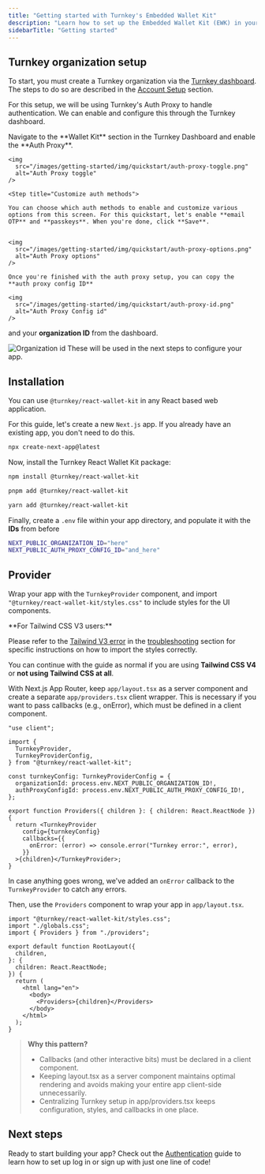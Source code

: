 ```yaml
---
title: "Getting started with Turnkey's Embedded Wallet Kit"
description: "Learn how to set up the Embedded Wallet Kit (EWK) in your React application. This page will guide you through the initial setup, including enabling Turnkey's Auth Proxy, installing the SDK, and configuring your app."
sidebarTitle: "Getting started"
---
```


## Turnkey organization setup

To start, you must create a Turnkey organization via the [Turnkey dashboard](https://app.turnkey.com). The steps to do so are described in the [Account Setup](/getting-started/quickstart) section.

For this setup, we will be using Turnkey's Auth Proxy to handle authentication. We can enable and configure this through the Turnkey dashboard.

<Steps>
  <Step title="Enable Auth Proxy">
    Navigate to the **Wallet Kit** section in the Turnkey Dashboard and enable the
    **Auth Proxy**.

    <img
      src="/images/getting-started/img/quickstart/auth-proxy-toggle.png"
      alt="Auth Proxy toggle"
    />

  </Step>

    <Step title="Customize auth methods">

    You can choose which auth methods to enable and customize various options from this screen. For this quickstart, let's enable **email OTP** and **passkeys**. When you're done, click **Save**.


    <img
      src="/images/getting-started/img/quickstart/auth-proxy-options.png"
      alt="Auth Proxy options"
    />

  </Step>

  <Step title="Finish up">

    Once you're finished with the auth proxy setup, you can copy the **auth proxy config ID**

    <img
      src="/images/getting-started/img/quickstart/auth-proxy-id.png"
      alt="Auth Proxy Config id"
    />

and your **organization ID** from the dashboard.

  <img
      src="/images/getting-started/img/quickstart/org-id.png"
      alt="Organization id"
    />
  These will be used in the next steps to configure your app.
</Step>
</Steps>

## Installation

You can use `@turnkey/react-wallet-kit` in any React based web application.

For this guide, let's create a new `Next.js` app. If you already have an existing app, you don't need to do this.

```bash npx
npx create-next-app@latest
```

Now, install the Turnkey React Wallet Kit package:

<CodeGroup>

```bash npm
npm install @turnkey/react-wallet-kit
```

```bash pnpm
pnpm add @turnkey/react-wallet-kit
```

```bash yarn
yarn add @turnkey/react-wallet-kit
```

</CodeGroup>

Finally, create a `.env` file within your app directory, and populate it with the **IDs** from before

```bash .env
NEXT_PUBLIC_ORGANIZATION_ID="here"
NEXT_PUBLIC_AUTH_PROXY_CONFIG_ID="and_here"
```

## Provider

Wrap your app with the `TurnkeyProvider` component, and import `"@turnkey/react-wallet-kit/styles.css"` to include styles for the UI components.

<Info>
  **For Tailwind CSS V3 users:**
    
  Please refer to the [Tailwind V3 error](./troubleshooting#6-%40layer-utilities-is-used-but-no-matching-%40tailwind-utilities-directive-is-present-tailwind-v3-error) in the [troubleshooting](./troubleshooting) section for specific instructions on how to import the styles correctly.

You can continue with the guide as normal if you are using **Tailwind CSS V4** or **not using Tailwind CSS at all**.

</Info>

With Next.js App Router, keep `app/layout.tsx` as a server component and create a separate `app/providers.tsx` client wrapper. This is necessary if you want to pass callbacks (e.g., onError), which must be defined in a client component.

```tsx app/providers.tsx
"use client";

import {
  TurnkeyProvider,
  TurnkeyProviderConfig,
} from "@turnkey/react-wallet-kit";

const turnkeyConfig: TurnkeyProviderConfig = {
  organizationId: process.env.NEXT_PUBLIC_ORGANIZATION_ID!,
  authProxyConfigId: process.env.NEXT_PUBLIC_AUTH_PROXY_CONFIG_ID!,
};

export function Providers({ children }: { children: React.ReactNode }) {
  return <TurnkeyProvider
    config={turnkeyConfig}
    callbacks={{
      onError: (error) => console.error("Turnkey error:", error),
    }}
  >{children}</TurnkeyProvider>;
}
```

In case anything goes wrong, we've added an `onError` callback to the `TurnkeyProvider` to catch any errors.


Then, use the `Providers` component to wrap your app in `app/layout.tsx`.

```tsx app/layout.tsx
import "@turnkey/react-wallet-kit/styles.css";
import "./globals.css";
import { Providers } from "./providers";

export default function RootLayout({
  children,
}: {
  children: React.ReactNode;
}) {
  return (
    <html lang="en">
      <body>
        <Providers>{children}</Providers>
      </body>
    </html>
  );
}
```

> **Why this pattern?**
>
> - Callbacks (and other interactive bits) must be declared in a client component.
> - Keeping layout.tsx as a server component maintains optimal rendering and avoids making your entire app client-side unnecessarily.
> - Centralizing Turnkey setup in app/providers.tsx keeps configuration, styles, and callbacks in one place.

## Next steps

Ready to start building your app? Check out the [Authentication](/sdks/react/auth) guide to learn how to set up log in or sign up with just one line of code!
